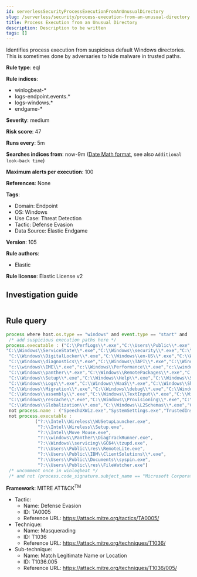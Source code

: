 ```yaml
---
id: serverlessSecurityProcessExecutionFromAnUnusualDirectory
slug: /serverless/security/process-execution-from-an-unusual-directory
title: Process Execution from an Unusual Directory
description: Description to be written
tags: []
---
```


<div id="process-execution-from-an-unusual-directory"></div>

Identifies process execution from suspicious default Windows directories. This is sometimes done by adversaries to hide malware in trusted paths.

**Rule type**: eql

**Rule indices**: 

* winlogbeat-*
* logs-endpoint.events.*
* logs-windows.*
* endgame-*

**Severity**: medium

**Risk score**: 47

**Runs every**: 5m

**Searches indices from**: now-9m ([Date Math format](((ref))/common-options.html#date-math), see also <DocLink id="serverlessSecurityRulesUiCreate" section="set-the-rules-schedule">`Additional look-back time`</DocLink>)

**Maximum alerts per execution**: 100

**References**: None

**Tags**: 

* Domain: Endpoint
* OS: Windows
* Use Case: Threat Detection
* Tactic: Defense Evasion
* Data Source: Elastic Endgame

**Version**: 105

**Rule authors**: 

* Elastic

**Rule license**: Elastic License v2

## Investigation guide

```markdown

```

## Rule query

```js
process where host.os.type == "windows" and event.type == "start" and
 /* add suspicious execution paths here */
process.executable : ("C:\\PerfLogs\\*.exe","C:\\Users\\Public\\*.exe","C:\\Windows\\Tasks\\*.exe","C:\\Intel\\*.exe","C:\\AMD\\Temp\\*.exe","C:\\Windows\\AppReadiness\\*.exe",
"C:\\Windows\\ServiceState\\*.exe","C:\\Windows\\security\\*.exe","C:\\Windows\\IdentityCRL\\*.exe","C:\\Windows\\Branding\\*.exe","C:\\Windows\\csc\\*.exe",
 "C:\\Windows\\DigitalLocker\\*.exe","C:\\Windows\\en-US\\*.exe","C:\\Windows\\wlansvc\\*.exe","C:\\Windows\\Prefetch\\*.exe","C:\\Windows\\Fonts\\*.exe",
 "C:\\Windows\\diagnostics\\*.exe","C:\\Windows\\TAPI\\*.exe","C:\\Windows\\INF\\*.exe","C:\\Windows\\System32\\Speech\\*.exe","C:\\windows\\tracing\\*.exe",
 "c:\\windows\\IME\\*.exe","c:\\Windows\\Performance\\*.exe","c:\\windows\\intel\\*.exe","c:\\windows\\ms\\*.exe","C:\\Windows\\dot3svc\\*.exe",
 "C:\\Windows\\panther\\*.exe","C:\\Windows\\RemotePackages\\*.exe","C:\\Windows\\OCR\\*.exe","C:\\Windows\\appcompat\\*.exe","C:\\Windows\\apppatch\\*.exe","C:\\Windows\\addins\\*.exe",
 "C:\\Windows\\Setup\\*.exe","C:\\Windows\\Help\\*.exe","C:\\Windows\\SKB\\*.exe","C:\\Windows\\Vss\\*.exe","C:\\Windows\\Web\\*.exe","C:\\Windows\\servicing\\*.exe","C:\\Windows\\CbsTemp\\*.exe",
 "C:\\Windows\\Logs\\*.exe","C:\\Windows\\WaaS\\*.exe","C:\\Windows\\ShellExperiences\\*.exe","C:\\Windows\\ShellComponents\\*.exe","C:\\Windows\\PLA\\*.exe",
 "C:\\Windows\\Migration\\*.exe","C:\\Windows\\debug\\*.exe","C:\\Windows\\Cursors\\*.exe","C:\\Windows\\Containers\\*.exe","C:\\Windows\\Boot\\*.exe","C:\\Windows\\bcastdvr\\*.exe",
 "C:\\Windows\\assembly\\*.exe","C:\\Windows\\TextInput\\*.exe","C:\\Windows\\security\\*.exe","C:\\Windows\\schemas\\*.exe","C:\\Windows\\SchCache\\*.exe","C:\\Windows\\Resources\\*.exe",
 "C:\\Windows\\rescache\\*.exe","C:\\Windows\\Provisioning\\*.exe","C:\\Windows\\PrintDialog\\*.exe","C:\\Windows\\PolicyDefinitions\\*.exe","C:\\Windows\\media\\*.exe",
 "C:\\Windows\\Globalization\\*.exe","C:\\Windows\\L2Schemas\\*.exe","C:\\Windows\\LiveKernelReports\\*.exe","C:\\Windows\\ModemLogs\\*.exe","C:\\Windows\\ImmersiveControlPanel\\*.exe") and
 not process.name : ("SpeechUXWiz.exe","SystemSettings.exe","TrustedInstaller.exe","PrintDialog.exe","MpSigStub.exe","LMS.exe","mpam-*.exe") and
 not process.executable :
           ("?:\\Intel\\Wireless\\WUSetupLauncher.exe",
            "?:\\Intel\\Wireless\\Setup.exe",
            "?:\\Intel\\Move Mouse.exe",
            "?:\\windows\\Panther\\DiagTrackRunner.exe",
            "?:\\Windows\\servicing\\GC64\\tzupd.exe",
            "?:\\Users\\Public\\res\\RemoteLite.exe",
            "?:\\Users\\Public\\IBM\\ClientSolutions\\*.exe",
            "?:\\Users\\Public\\Documents\\syspin.exe",
            "?:\\Users\\Public\\res\\FileWatcher.exe")
 /* uncomment once in winlogbeat */
 /* and not (process.code_signature.subject_name == "Microsoft Corporation" and process.code_signature.trusted == true) */

```

**Framework**: MITRE ATT&CK<sup>TM</sup>

* Tactic:
    * Name: Defense Evasion
    * ID: TA0005
    * Reference URL: https://attack.mitre.org/tactics/TA0005/
* Technique:
    * Name: Masquerading
    * ID: T1036
    * Reference URL: https://attack.mitre.org/techniques/T1036/
* Sub-technique:
    * Name: Match Legitimate Name or Location
    * ID: T1036.005
    * Reference URL: https://attack.mitre.org/techniques/T1036/005/

